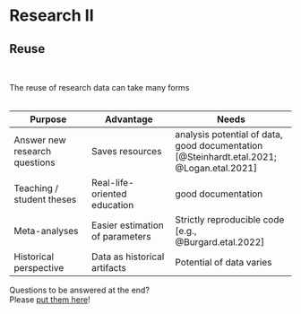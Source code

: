 # Research II

## Reuse
\

The reuse of research data can take many forms  
\



| Purpose                       | Advantage                       | Needs                                          |
|-------------------------------|---------------------------------|------------------------------------------------|
| Answer new research questions | Saves resources                 | analysis potential of data, good documentation [@Steinhardt.etal.2021; @Logan.etal.2021] |
| Teaching / student theses     | Real-life-oriented education    | good documentation                             |
| Meta-analyses                 | Easier estimation of parameters | Strictly reproducible code [e.g., @Burgard.etal.2022] |
| Historical perspective        | Data as historical artifacts    | Potential of data varies                       |



::: {.column-margin}
Questions to be answered at the end?  
Please [put them here](https://cryptpad.fr/pad/#/2/pad/edit/cuCPFUjVKcURc7JZSKt57dK2/embed/)!
:::